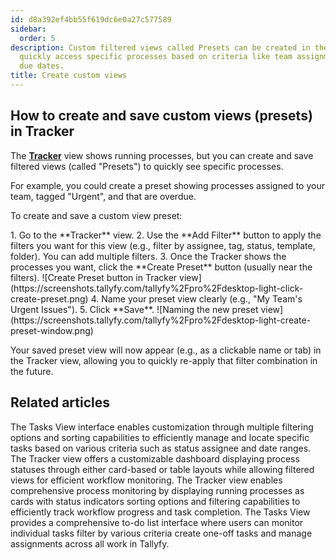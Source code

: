 ```yaml
---
id: d8a392ef4bb55f619dc6e0a27c577589
sidebar:
  order: 5
description: Custom filtered views called Presets can be created in the Tracker view to
  quickly access specific processes based on criteria like team assignments tags and
  due dates.
title: Create custom views
---
```



## How to create and save custom views (presets) in Tracker

The **[Tracker](/products/pro/tracking-and-tasks/tracker-view/)** view shows running processes, but you can create and save filtered views (called "Presets") to quickly see specific processes.

For example, you could create a preset showing processes assigned to your team, tagged "Urgent", and that are overdue.

To create and save a custom view preset:

<Steps>
1. Go to the **Tracker** view.
2. Use the **Add Filter** button to apply the filters you want for this view (e.g., filter by assignee, tag, status, template, folder). You can add multiple filters.
3. Once the Tracker shows the processes you want, click the **Create Preset** button (usually near the filters).
   ![Create Preset button in Tracker view](https://screenshots.tallyfy.com/tallyfy%2Fpro%2Fdesktop-light-click-create-preset.png)
4. Name your preset view clearly (e.g., "My Team's Urgent Issues").
5. Click **Save**.
   ![Naming the new preset view](https://screenshots.tallyfy.com/tallyfy%2Fpro%2Fdesktop-light-create-preset-window.png)
</Steps>

Your saved preset view will now appear (e.g., as a clickable name or tab) in the Tracker view, allowing you to quickly re-apply that filter combination in the future.


## Related articles
<CardGrid>
<LinkTitleCard header="<b>Tasks View > Customize the task view</b>" href="/products/pro/tracking-and-tasks/tasks-view/how-can-i-customize-task-views-in-tallyfy/" > The Tasks View interface enables customization through multiple filtering options and sorting capabilities to efficiently manage and locate specific tasks based on various criteria such as status assignee and date ranges. </LinkTitleCard>
<LinkTitleCard header="<b>Tracking And Tasks > Tracker view</b>" href="/products/pro/tracking-and-tasks/tracker-view/" > The Tracker view offers a customizable dashboard displaying process statuses through either card-based or table layouts while allowing filtered views for efficient workflow monitoring. </LinkTitleCard>
<LinkTitleCard header="<b>Tracker View > Manage and track my processes</b>" href="/products/pro/tracking-and-tasks/tracker-view/how-can-i-manage-and-track-my-processes-on-tallyfy/" > The Tracker view enables comprehensive process monitoring by displaying running processes as cards with status indicators sorting options and filtering capabilities to efficiently track workflow progress and task completion. </LinkTitleCard>
<LinkTitleCard header="<b>Tracking And Tasks > Tasks view</b>" href="/products/pro/tracking-and-tasks/tasks-view/" > The Tasks View provides a comprehensive to-do list interface where users can monitor individual tasks filter by various criteria create one-off tasks and manage assignments across all work in Tallyfy. </LinkTitleCard>
</CardGrid>